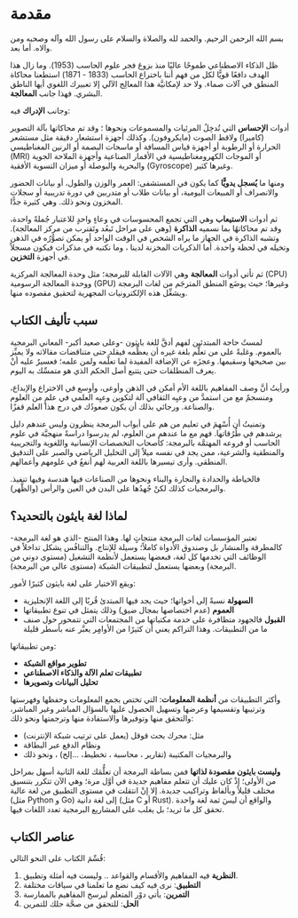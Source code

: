 # مقدمة {.unnumbered}

بسم الله الرحمن الرحيم. والحمد لله والصلاة والسلام على رسول الله وآله وصحبه ومن والاه. أما بعد.

ظل الذكاء الاصطناعي طموحًا عاليًا منذ بزوغ فجر علوم الحاسب (1953). وما زال هذا الهدف دافعًا قويًّا لكل من فهم أننا باختراع الحاسب (1833 - 1871) استطعنا محاكاة المنطق في آلات صماء. ولا حد لإمكانيَّة هذا المعالِج الآلي إلا تعبيرك اللغوي أيها الناطق البشري. فهذا جانب **المعالجة**.

وجانب **الإدراك** فيه:

أدوات **الإحساس** التي تُدخِلُ المرئيات والمسموعات ونحوها ؛ وقد تم محاكاتها بآلة التصوير (كاميرا) ولاقط الصوت (مايكروفون). وكذلك أجهزة استشعار دقيقة مثل مستشعر الحرارة أو الرطوبة أو أجهزة قياس المسافة أو ماسحات البصمة أو الرنين المغناطيسي (MRI) أو الموجات الكهرومغناطيسية في الأقمار الصناعية وأجهزة الملاحة الجوية والبحرية والبوصلة أو ميزان التسوية الأفقية (Gyroscope) وغيرها كثير.

ومنها ما **يُسجل يدويًّا** كما يكون في المستشفى: العمر والوزن والطول، أو بيانات الحضور والانصراف أو المبيعات اليومية، أو بيانات طلاب أو متدربين في دورة تدريبية أو سجلات المخزون ونحو ذلك. وهي كثيرة جدًّا.

ثم أدوات **الاستيعاب** وهي التي تجمع المحسوسات في وعاءٍ واحدٍ للاعتبار جُملةً واحدة، وقد تم محاكاتهُا بما نسميه **الذاكرة** (وهي على مراحل تَبعُد وتَقترب من مركز المعالجة). وتشبه الذاكرة في الجهاز ما يراه الشخص في الوقت الواحد أو يمكن تصوُّرُه في الذهن وتخيله في لحظة واحدة. أما الذكريات المخزنة لدينا ، وما نكتبه في مذكرات فيكون مسجلاً في أجهزة **التخزين**.

ثم تأتي أدوات **المعالجة** وهي الآلات القابلة للبرمجة؛ مثل وحدة المعالجة المركزية (CPU) ووحدة المعالجة الرسومية (GPU) وغيرها؛ حيث يوضَع المنطق المترجَم من لغات البرمجة ويشغِّل هذه الإلكترونيات المجهرية لتحقيق مقصوده منها.

## سبب تأليف الكتاب

لمستُ حاجة المبتدئين لفهم أدقَّ للغة بايثون -وعلى صعيد أكبر- المعاني البرمجية بالعموم. وغلبةً على من تعلَّم بلغة غيره أن يعظِّمه فيقلد حتى متناقضات مقالاته ولا يميِّز بين صحيحها وسقيمها. وعجزَه عن الإضافة المفيدة لما تعلَّمه ولمن علمه؛ فعسيرٌ عليه أنْ يعرف المنطلقات حتى يتتبع أصل الحكم الذي هو متمسِّك به اليوم.

ورأيتُ أنَّ وصف المفاهيم باللغة الأم أمكن في الذهن وأوعى، وأوسع في الاختراع والإبداع، ومنسجمٌ مع من استمدَّ من وعيِه الثقافي آلة لتكوين وعيِه العلمي في علمٍ من العلوم والصناعة. ورجائي بذلك أن يكون صعودُك في درج هذا العلم قفزًا.

وتمنيتُ أن أُسْهِمَ في تعليم من هم على أبواب البرمجة ينظرون وليس عندهم دليل يرشدهم في طُرُقاتها. فهم مع ما عندهم من العلوم، لم يدرسوا دراسةً منهجيَّة في علوم الحاسب أو فروعه المهتمَّة بالبرمجة: كأصحاب التخصصات الإنسانية واللغوية والتجريبية والمنطقية والشرعية، ممن يجد في نفسه ميلاً إلى التحليل الرياضي والصبر على التدقيق المنطقي. وأرى تيسيرها باللغة العربية لهم أنفعُ في علومهم وأعمالهم.

فالخياطة والحدادة والنجارة والبناء ونحوها من الصناعات فيها هندسة وفيها تنفيذ. والبرمجيات كذلك لكنْ جُهدُها على البدن في العين والرأس (والظَّهر).

## لماذا لغة بايثون بالتحديد؟

تعتبر المؤسسات لغات البرمجة منتجاتٍ لها. وهذا المنتج -الذي هو لغة البرمجة- كالمطرقة والمنشار بل وصندوق الأدواة كاملاً؛ وسيلة للإنتاج. والتنافُس يشكل تداخلاً في الوظائف التي تخدمها كل لغة، فبعضها يستعمل لأنظمة التشغيل (مستوى دوني من البرمجة) وبعضها يستعمل لتطبيقات الشبكة (مستوى عالي من البرمجة).

ويقع الاختيار على لغة بايثون كثيرًا لأمور:

- **السهولة** نسبةً إلى أخواتها؛ حيث يجد فيها المبتدئ قُربًا إلى اللغة الإنجليزية
- **العموم** (عدم اختصاصها بمجال ضيق) وذلك يتمثل في تنوع تطبيقاتها
- **القبول** فالجهود متظافرة على خدمة مكتباتها من المجتمعات التي تتمحور حول صنف ما من التطبيقات. وهذا التراكم يعني أن كثيرًا من الأوامِِر يعبَّر عنه بأسطر قليلة

ومن تطبيقاتها:

- **تطوير مواقع الشبكة**
- **تطبيقات تعلم الآلة والذكاء الاصطناعي**
- **تحليل البيانات وتصويرها**

وأكثر التطبيقات من **أنظمة المعلومات**: التي تختص بجمع المعلومات وحفظها وفهرستها وترتيبها وتقسيمها وعرضها وتسهيل الحصول عليها بالسؤال المباشر وغير المباشر، والتحقق منها وتوفيرها والاستفادة منها وترجمتها ونحو ذلك:

- مثل: محرك بحث قوقل (يعمل على ترتيب شبكة الإنترنت)
- ونظام الدفع عبر البطاقة
- والبرمجيات المكتيبة (تقارير ، محاسبة ، تخطيط، ...إلخ) ، ونحو ذلك

**وليست بايثون مقصودة لذاتها** فمن بساطة البرمجة أن تعلُّمَك للغة الثانية أسهل بمراحل من الأولى؛ إذْ كان عليك أن تتعلم مفاهيم جديدة في أوَّل مرة؛ وهي الآن تتكرر بتنسيق مختلف قليلاً وبألفاظ وتراكيب جديدة. إلا إنْ انتقلت في مستوى التطبيق من لغة عالية (مثل Python و Go) إلى لغة دانية (مثل C أو Rust). والواقع أن ليسَ ثمة لغة واحدة تحقق كل ما تريد؛ بل يغلب على المشاريع البرمجية تعدد اللغات فيها.

## عناصر الكتاب

قُسِّمَ الكتاب على النحو التالي:

1. **النظرية** فيه المفاهيم والأقسام والقواعد .. وليست فيه أمثلة وتطبيق.
2. **التطبيق**: نرى فيه كيف نضع ما تعلمنا في سياقات مختلفة
3. **التمرين**: يأتي دوْر المتعلم ليرسخ المفاهيم بالممارسة
4. **الحل**: للتحقق من صحَّة حلك للتمرين